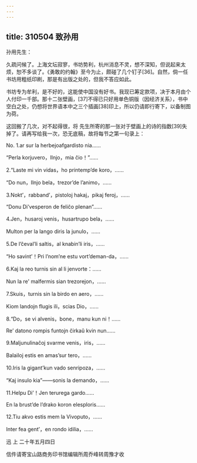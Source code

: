 ```yaml
---
---
---
```

title: 310504 致孙用
---




孙用先生：

久疏问候了。上海文坛寂寥，书坊势利，杭州消息不灵，想不深知，但说起来太烦，恕不多谈了。《勇敢的约翰》至今为止，颇碰了几个钉子[36]。自然，倘一任书坊用粗纸印刷，那是有出版之处的，但我不答应如此。

书坊专为牟利，是不好的，这能使中国没有好书。我现已筹定款项，决于本月由个人付印一千部。那十二张壁画，[37]不得已只好用单色铜版（因经济关系），书中空白之处，仍想将世界语本中之三个插画[38]印上，所以仍请即行寄下，以备制图为荷。

这回搬了几次，对不起得很，将 先生所寄的那一张对于壁画上的诗的指数[39]失掉了。请再写给我一次，恐无底稿，故将每节之第一句录上：

No. 1.ar sur la herbejoafgardisto nia……

“Perla korjuvero，Ilnjo，mia ĉio！”……

2.“Laste mi vin vidas，ho printemp’de koro，……

“Do nun，Ilnjo bela，trezor’de l’animo，……

3.Nokt’，rabband’，pistoloj hakaj，pikaj feroj，……

“Donu Di’vesperon de feliĉo plenan”……

4.Jen，husaroj venis，husartrupo bela，……

Multon per la lango diris la junulo，……

5.De l’ĉeval’li saltis，al knabin’li iris，……

“Ho savint’！Pri l’nom’ne estu vort’deman-da，……

6.Kaj la reo turnis sin al li jenvorte：……

Nun la re' malfermis sian trezorejon，……

7.Skuis，turnis sin la birdo en aero，……

Kiom landojn flugis ili，scias Dio，……

8.“Do，se vi alvenis，bone，manu kun ni！……

Re’ datono rompis funtojn ĉirkaǔ kvin nun……

9.Maljunulinaĉoj svarme venis，iris，……

Balailoj estis en amas’sur tero，……

10.Iris la gigant’kun vado senripoza，……

“Kaj insulo kia”——sonis la demando，……

11.Helpu Di’！Jen terurega gardo……

En la brust’de l’drako koron elesploris……

12.Tiu akvo estis mem la Vivoputo，……

Inter fea gent’，en rondo idilia，……

迅 上 二十年五月四日

信件请寄宝山路商务印书馆编辑所周乔峰转周豫才收